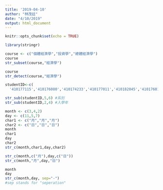 ```yaml
---
title: '2019-04-10'
author: "林茂廷"
date: "4/10/2019"
output: html_document
---
```


```r
knitr::opts_chunk$set(echo = TRUE)
```

```r
library(stringr)
```

```r
course <- c("個體經濟學","投資學","總體經濟學")
course
str_subset(course,"經濟學")
```

```r
course
str_detect(course,"經濟學")
```

```r
studentID<-c(
  '410177115','410176080','410174233','410177011','410182045','410176014')
```

```r
str_sub(studentID,5,6) #系別
str_sub(studentID,2,4) #入學年
```

```r
month <- c(3,4,2)
day <- c(11,5,7)
char1 <- c("月","月","月")
char2 <- c("日","日","日")
month
char1
day 
char2
str_c(month,char1,day,char2)
```

```r
str_c(month,c("月"),day,c("日"))
str_c(month,"月",day,"日")
```

```r
month
day
str_c(month,day, sep="-")
#sep stands for "seperation"
```

